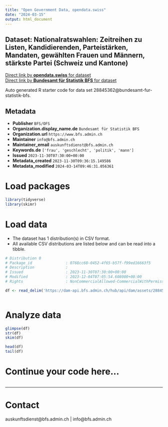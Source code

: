 ```yaml
---
title: "Open Government Data, opendata.swiss"
date: "2024-03-15"
output: html_document
---
```


## Dataset: Nationalratswahlen: Zeitreihen zu Listen, Kandidierenden, Parteistärken, Mandaten, gewählten Frauen und Männern, stärkste Partei (Schweiz und Kantone)



[Direct link by **opendata.swiss** for dataset](https://opendata.swiss/de/dataset/nationalratswahlen-zeitreihen-zu-listen-kandidierenden-parteistarken-mandaten-gewahlten-frauen-)<br>
[Direct link by **Bundesamt für Statistik BFS** for dataset](https://www.bfs.admin.ch/asset/de/sd-t-17.02-NRW2023-zeitreihen-parteien)

Auto generated R starter code for data set 28845362@bundesamt-fur-statistik-bfs.

## Metadata

- **Publisher** `BFS/OFS`
- **Organization.display_name.de** `Bundesamt für Statistik BFS`
- **Organization.url** `https://www.bfs.admin.ch`
- **Maintainer** `info@bfs.admin.ch`
- **Maintainer_email** `auskunftsdienst@bfs.admin.ch`
- **Keywords.de** `['frau', 'geschlecht', 'politik', 'mann']`
- **Issued** `2023-11-30T07:30:00+00:00`
- **Metadata_created** `2023-11-30T09:36:15.149586`
- **Metadata_modified** `2024-03-14T09:46:31.056361`


# Load packages

```r

library(tidyverse)
library(skimr)

```

# Load data

-   The dataset has 1 distribution(s) in CSV format.
-   All available CSV distributions are listed below and can be read into a tibble.

```r

# Distribution 0
# Package_id               : 0768cc68-0452-4f65-b57f-f99ed16663f5
# Description              : 
# Issued                   : 2023-11-30T07:30:00+00:00
# Modified                 : 2023-12-04T07:05:54.608000+00:00
# Rights                   : NonCommercialAllowed-CommercialWithPermission-ReferenceRequired

df <- read_delim('https://dam-api.bfs.admin.ch/hub/api/dam/assets/28845369/appendix')



```

# Analyze data

```r

glimpse(df)
str(df)
skim(df)

head(df)
tail(df)

```

# Continue your code here...

```r

```

------------------------------------------------------------------------

# Contact

auskunftsdienst@bfs.admin.ch | info@bfs.admin.ch
